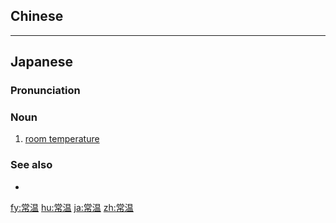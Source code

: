 {{also|常溫}}
==Chinese==
{{zh-see|常溫}}

----

==Japanese==
{{wikipedia|lang=ja}}
{{ja-kanjitab|じょう|おん|yomi=o}}

===Pronunciation===
{{ja-pron|じょうおん|y=o}}

===Noun===
{{ja-noun|じょうおん}}

# [[room temperature]] {{gloss|normal temperature}}

===See also===
* {{ja-r|室温|しつおん|[[temperature]] of a [[room]]}}

[[fy:常温]]
[[hu:常温]]
[[ja:常温]]
[[zh:常温]]